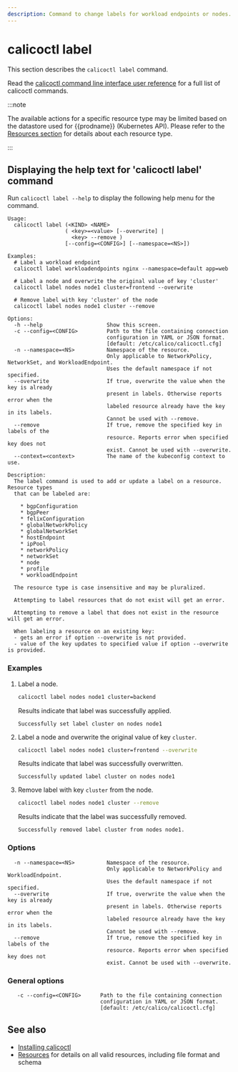 ```yaml
---
description: Command to change labels for workload endpoints or nodes.
---
```


# calicoctl label

This section describes the `calicoctl label` command.

Read the [calicoctl command line interface user reference](overview.mdx)
for a full list of calicoctl commands.

:::note

The available actions for a specific resource type may be
limited based on the datastore used for {{prodname}} (Kubernetes API).
Please refer to the
[Resources section](../../resources/overview.mdx)
for details about each resource type.

:::

## Displaying the help text for 'calicoctl label' command

Run `calicoctl label --help` to display the following help menu for the
command.

```
Usage:
  calicoctl label (<KIND> <NAME>
  	              ( <key>=<value> [--overwrite] |
  	                <key> --remove )
                  [--config=<CONFIG>] [--namespace=<NS>])

Examples:
  # Label a workload endpoint
  calicoctl label workloadendpoints nginx --namespace=default app=web

  # Label a node and overwrite the original value of key 'cluster'
  calicoctl label nodes node1 cluster=frontend --overwrite

  # Remove label with key 'cluster' of the node
  calicoctl label nodes node1 cluster --remove

Options:
  -h --help                    Show this screen.
  -c --config=<CONFIG>         Path to the file containing connection
                               configuration in YAML or JSON format.
                               [default: /etc/calico/calicoctl.cfg]
  -n --namespace=<NS>          Namespace of the resource.
                               Only applicable to NetworkPolicy, NetworkSet, and WorkloadEndpoint.
                               Uses the default namespace if not specified.
  --overwrite                  If true, overwrite the value when the key is already
                               present in labels. Otherwise reports error when the
                               labeled resource already have the key in its labels.
                               Cannot be used with --remove.
  --remove                     If true, remove the specified key in labels of the
                               resource. Reports error when specified key does not
                               exist. Cannot be used with --overwrite.
  --context=<context>          The name of the kubeconfig context to use.

Description:
  The label command is used to add or update a label on a resource. Resource types
  that can be labeled are:

    * bgpConfiguration
    * bgpPeer
    * felixConfiguration
    * globalNetworkPolicy
    * globalNetworkSet
    * hostEndpoint
    * ipPool
    * networkPolicy
    * networkSet
    * node
    * profile
    * workloadEndpoint

  The resource type is case insensitive and may be pluralized.

  Attempting to label resources that do not exist will get an error.

  Attempting to remove a label that does not exist in the resource will get an error.

  When labeling a resource on an existing key:
  - gets an error if option --overwrite is not provided.
  - value of the key updates to specified value if option --overwrite is provided.
```

### Examples

1. Label a node.

   ```bash
   calicoctl label nodes node1 cluster=backend
   ```

   Results indicate that label was successfully applied.

   ```
   Successfully set label cluster on nodes node1
   ```

1. Label a node and overwrite the original value of key `cluster`.

   ```bash
   calicoctl label nodes node1 cluster=frontend --overwrite
   ```

   Results indicate that label was successfully overwritten.

   ```
   Successfully updated label cluster on nodes node1
   ```

1. Remove label with key `cluster` from the node.

   ```bash
   calicoctl label nodes node1 cluster --remove
   ```

   Results indicate that the label was successfully removed.

   ```
   Successfully removed label cluster from nodes node1.
   ```

### Options

```
  -n --namespace=<NS>          Namespace of the resource.
                               Only applicable to NetworkPolicy and WorkloadEndpoint.
                               Uses the default namespace if not specified.
  --overwrite                  If true, overwrite the value when the key is already
                               present in labels. Otherwise reports error when the
                               labeled resource already have the key in its labels.
                               Cannot be used with --remove.
  --remove                     If true, remove the specified key in labels of the
                               resource. Reports error when specified key does not
                               exist. Cannot be used with --overwrite.
```

### General options

```
   -c --config=<CONFIG>      Path to the file containing connection
                             configuration in YAML or JSON format.
                             [default: /etc/calico/calicoctl.cfg]
```

## See also

- [Installing calicoctl](../../../operations/clis/calicoctl/install.mdx)
- [Resources](../../resources/overview.mdx) for details on all valid resources, including file format
  and schema
